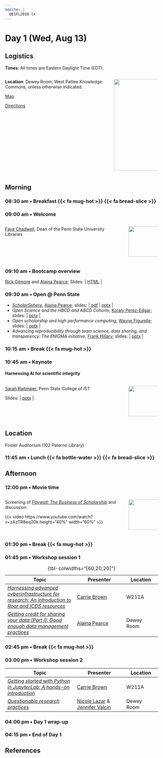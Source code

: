```yaml
---
nocite: |
  @EIFL2018-lx
---
```


# Day 1 (Wed, Aug 13)

::: {.callout-important}
## Logistics
**Times**: All times are Eastern Daylight Time (EDT).

:::: {.columns}
::: {.column width=70%}
**Location**: Dewey Room, West Pattee Knowledge Commons, unless otherwise indicated.

[Map](https://map.psu.edu/?id=1134#!ct/25403,26748,26749,26750,27255?m/407561?s/Pattee)

[Directions](wayfinding.qmd)
:::
::: {.column width=30%}
![](include/img/psu_pattee_gallery2.jpg){.lightbox width="300px"}
:::
::::
:::

## Morning {- #day_1_am}

### 08:30 am • Breakfast {{< fa mug-hot >}} {{< fa bread-slice >}} {-}

### 09:00 am • Welcome {-}

:::: {.columns}
::: {.column width=80%}
[Faye Chadwell](presenters.qmd#faye-chadwell), Dean of the Penn State University Libraries
:::
::: {.column width=20%}
![](include/img/chadwell-faye.jpg){width=100px height=100px}
:::
::::

### 09:10 am • Bootcamp overview {-}

[Rick Gilmore](directors.qmd#rick-gilmore) and [Alaina Pearce](directors.qmd#alaina-pearce); Slides: | [HTML](https://penn-state-open-science.github.io/bootcamp-2025-day-1-welcome/) |

### 09:30 am • Open @ Penn State {- #day_1_plenary_1}

- [*ScholarSphere*](https://scholarsphere.psu.edu), [Alaina Pearce](directors.qmd#alaina-pearce); slides: | [pdf](include/pdf/2025_ScholarSphere.pdf) | [pptx](include/pdf/2025_ScholarSphere.pdf) |
- *Open Science and the HBCD and ABCD Cohorts*, [Koraly Perez-Edgar](presenters.qmd#koraly-pérez-edgar); slides: | [pptx](include/pptx/perez-edgar-Open-Science-HBCD-Workshop 08_2025.pptx) |
- *Open scholarship and high performance computing*, [Wayne Figurelle](presenters.qmd#wayne-figurelle); slides: | [pptx](include/pptx/roar_ppt - 8-13-25.pptx) |
- *Advancing reproducibility through team science, data sharing, and transparency: The ENIGMA initiative*, [Frank Hillary](program-committee.qmd#frank-hillary); slides: | [pptx](include/pptx/Hillary_Open_Boot_2025.pptx) |

### 10:15 am • Break {{< fa mug-hot >}} {-}

### 10:45 am • Keynote {- #day_1_plenary_2}

#### Harnessing AI for scientific integrity

:::: {.columns}
::: {.column width=80%}
[Sarah Rajtmajer](program-committee.qmd#sarah-rajtmajer), Penn State College of IST

Slides: | [pptx](include/pptx/Bootcamp_Rajtmajer.pptx) |

:::
::: {.column width=20%}
![](include/img/rajtmajer-sarah.png){width=100px height=100px}
:::
::::

::: {.callout-important}
## Location

Foster Auditorium (102 Paterno Library)
:::

### 11:45 am • Lunch {{< fa bottle-water >}} {{< fa bread-slice >}} {-}

## Afternoon {- #day_1_pm}

### 12:00 pm • Movie time

:::: {.columns}
::: {.column width=80%}
Screening of [*Paywall: The Business of Scholarship*](https://en.wikipedia.org/wiki/Paywall:_The_Business_of_Scholarship) and discussion

{{< video https://www.youtube.com/watch?v=zAzTR8eq20k height="40%" width="60%" >}}

:::
::: {.column width=20%}
![](https://upload.wikimedia.org/wikipedia/commons/thumb/5/5e/Paywall_documentary_poster.jpg/1280px-Paywall_documentary_poster.jpg){width=100px}
:::
::::


### 01:30 pm • Break {{< fa mug-hot >}} {-}

### 01:45 pm • Workshop session 1 {- #day_1_pm_session_1}

| Topic | Presenter | Location |
|--------------|----------|-------|
| [*Harnessing advanced cyberinfrastructure for research: An introduction to Roar and ICDS resources*](sessions.qmd#open-access-high-performance-computing) | [Carrie Brown](program-committee.qmd#carrie-brown) | W211A |
| [*Getting credit for sharing your data (Part I): Good enough data management practices*](sessions.qmd#getting-credit-for-sharing-your-data-part-i-good-enough-data-practices) | [Alaina Pearce](directors.qmd#alaina-pearce) | Dewey Room |

: {tbl-colwidths="[60,20,20]"}

### 02:45 pm • Break {{< fa mug-hot >}} {-}

### 03:00 pm • Workshop session 2 {- #day_1_pm_session_2}

| Topic | Presenter | Location |
|--------------|----------|-------|
| [*Getting started with Python in JupyterLab: A hands-on introduction*](sessions.qmd#getting-started-with-python-in-jupyterlab-a-hands-on-introduction) | [Carrie Brown](program-committee.qmd#carrie-brown) | W211A |
| [*Questionable research practices*](sessions.qmd#questionable-research-practices) |  [Nicole Lazar](program-committee.qmd#nicole-lazar) & [Jennifer Valcin](program-committee.qmd#jennifer-valcin) | Dewey Room | 

### 04:00 pm • Day 1 wrap-up

### 04:15 pm • End of Day 1 {-}

## References

